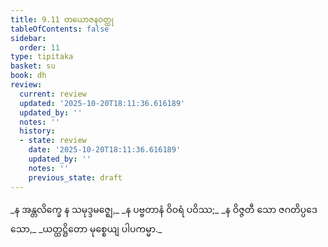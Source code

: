 ```yaml
---
title: 9.11 တယောဇနဝတ္ထု
tableOfContents: false
sidebar:
  order: 11
type: tipitaka
basket: su
book: dh
review:
  current: review
  updated: '2025-10-20T18:11:36.616189'
  updated_by: ''
  notes: ''
  history:
  - state: review
    date: '2025-10-20T18:11:36.616189'
    updated_by: ''
    notes: ''
    previous_state: draft
---
```



<DynamicBreadcrumb />


<ReviewStatus review={frontmatter.review} showDetails={true} />

<HypothesisAnnotation frontmatter={frontmatter} />

<Division number="127" book="dh" e="ch" v="18" p="32">

<Paragraph number="136" type="verses" book="dh">
_န အန္တလိက္ခေ န သမုဒ္ဒမဇ္ဈေ,_  
_န ပဗ္ဗတာနံ ဝိဝရံ ပဝိဿ;_  
_န ဝိဇ္ဇတီ သော ဇဂတိပ္ပဒေသော,_  
_ယတ္ထဋ္ဌိတော မုစ္စေယျ ပါပကမ္မာ._
</Paragraph>
</Division>